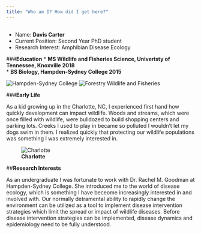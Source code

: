 ```yaml
---
title: "Who am I? How did I get here?"
---
```

<!-- blank line -->
----
* Name: **Davis Carter**    
* Current Position: Second Year PhD student    
* Research Interest: Amphibian Disease Ecology   


###**Education**
* **MS Wildlife and Fisheries Science, Univeristy of Tennessee, Knoxville 2018**   
* **BS Biology, Hampden-Sydney College 2015**  

![**Hampden-Sydney College**](https://raw.githubusercontent.com/EDavisCarter/DavisCarterWebsite/master/H-SC.png)
![**Forestry Wildlife and Fisheries**](https://raw.githubusercontent.com/EDavisCarter/DavisCarterWebsite/master/FWFlogo.png)  

###**Early Life** 

As a kid growing up in the Charlotte, NC, I experienced first hand how quickly development can impact wildlife. Woods and streams, which were once filled with wildlife, were bulldozed to build shopping centers and parking lots. Creeks I used to play in became so polluted I wouldn't let my dogs swim in them. I realized quickly that protecting our wildlife populations was something I was extremely interested in. 

![**Charlotte**](https://raw.githubusercontent.com/EDavisCarter/DavisCarterWebsite/master/Charlotte.jpg)
      

##**Research Interests**

As an undergraduate I was fortunate to work with Dr. Rachel M. Goodman at Hampden-Sydney College. She introduced me to the world of disease ecology, which is something I have beceome increasingly interested in and involved with. Our normally detramental ability to rapidly change the environment can be utilized as a tool to implement disease intervention strategies which limit the spread or impact of wildlife diseases. Before disease intervention strategies can be implemented, disease dynamics and epidemiology need to be fully understood.


